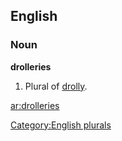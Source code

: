 ==English==
===Noun===
'''drolleries'''
#Plural of [[drolly]].

[[Category:English plurals]]

[[ar:drolleries]]
